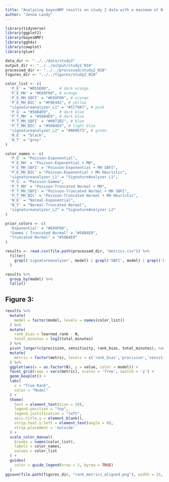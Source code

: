 ```yaml
---
title: "Analyzing bayesNMF results on study 2 data with a maximum of N = 10 signatures"
author: "Jenna Landy"
---
```


```r
library(tidyverse)
library(ggplot2)
library(bayesNMF)
library(ggh4x)
library(cowplot)
library(glue)

data_dir <- "../../data/study2"
output_dir <- "../../output/study2_N10"
processed_dir <- "../../processed/study2_N10"
figures_dir <- "../../figures/study2_N10"
```

```r
color_list <- c(
  'P_E' = "#D55E00",    # dark orange
  'P_E_MH' = "#E69F00", # orange
  'P_E_MH_SBFI' = "#E69F00", # orange
  'P_E_MH_BIC' = "#F0E442", # yellow
  "signatureanalyzer_L1" = "#CC79A7", # pink
  'P_G' = "#56B4E9",    # dark blue
  'P_T_MH' = "#56B4E9", # dark blue
  'P_T_MH_SBFI' = "#0072B2", # blue
  'P_T_MH_BIC' = "#56B4E9", # light blue
  "signatureanalyzer_L2" = "#009E73", # green
  'N_E' = "black",
  'N_T' = "grey"
)

color_names <- c(
  'P_E' = "Poisson-Exponential",
  'P_E_MH' = "Poisson-Exponential + MH",
  'P_E_MH_SBFI' = "Poisson-Exponential + MH SBFI",
  'P_E_MH_BIC' = "Poisson-Exponential + MH Heuristic",
  "signatureanalyzer_L1" = "SignatureAnalyzer L1",
  'P_G' = "Poisson-Gamma",
  'P_T_MH' = "Poisson-Truncated Normal + MH",
  'P_T_MH_SBFI' = "Poisson-Truncated Normal + MH SBFI",
  'P_T_MH_BIC' = "Poisson-Truncated Normal + MH Heuristic",
  'N_E' = "Normal-Exponential",
  'N_T' = "Normal-Truncated Normal",
  "signatureanalyzer_L2" = "SignatureAnalyzer L2"
)

prior_colors <- c(
  'Exponential' = "#E69F00",
  "Gamma / Truncated Normal" = "#56B4E9",
  "Truncated Normal" = "#56B4E9"
)
```

```r
results <- read.csv(file.path(processed_dir, "metrics.csv")) %>%
  filter(
    grepl('signatureanalyzer', model) | grepl('SBFI', model) | grepl('BIC', model)
  )

results %>%
  group_by(model) %>%
  tally()
```

## Figure 3: 

```r
results %>%
  mutate(
    model = factor(model, levels = names(color_list))
  ) %>%
  mutate(
    rank_bias = learned_rank - N,
    total_minutes = log2(total_minutes)
  ) %>%
  pivot_longer(c(precision, sensitivity, rank_bias, total_minutes), names_to = "metric", values_to = "value") %>%
  mutate(
    metric = factor(metric, levels = c('rank_bias','precision','sensitivity', 'total_minutes'), labels = c('Rank Bias','Precision','Sensitivity', 'log2(Total Minutes)'))
  ) %>%
  ggplot(aes(x = as.factor(N), y = value, color = model)) +
  facet_grid(rows = vars(metric), scales = 'free', switch = 'y') +
  geom_boxplot() +
  labs(
    x = "True Rank",
    color = "Model"
  ) +
  theme(
    text = element_text(size = 20),
    legend.position = "top",
    legend.justification = "left",
    axis.title.y = element_blank(),
    strip.text.y.left = element_text(angle = 0),
    strip.placement = 'outside'
  ) +
  scale_color_manual(
    breaks = names(color_list),
    labels = color_names,
    values = color_list
  ) +
  guides(
    color = guide_legend(nrow = 2, byrow = TRUE)
  )
ggsave(file.path(figures_dir, "rank_metrics_aligned.png"), width = 15, height = 13)
```